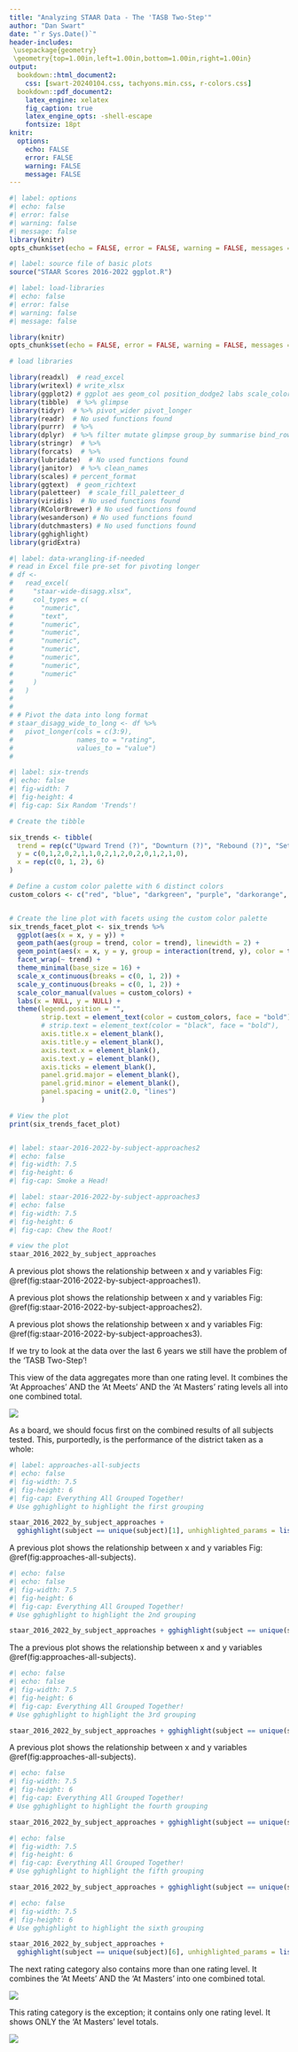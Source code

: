 ```yaml
---
title: "Analyzing STAAR Data - The 'TASB Two-Step'"
author: "Dan Swart"
date: "`r Sys.Date()`"
header-includes: 
 \usepackage{geometry}
 \geometry{top=1.00in,left=1.00in,bottom=1.00in,right=1.00in}
output:
  bookdown::html_document2:
    css: [swart-20240104.css, tachyons.min.css, r-colors.css]
  bookdown::pdf_document2:
    latex_engine: xelatex
    fig_caption: true
    latex_engine_opts: -shell-escape
    fontsize: 18pt
knitr:
  options:
    echo: FALSE
    error: FALSE
    warning: FALSE
    message: FALSE
---
```





```r
#| label: options
#| echo: false
#| error: false
#| warning: false
#| message: false
library(knitr)
opts_chunk$set(echo = FALSE, error = FALSE, warning = FALSE, messages = FALSE, cache = TRUE)

```

```r
#| label: source file of basic plots
source("STAAR Scores 2016-2022 ggplot.R")

```

```r
#| label: load-libraries
#| echo: false
#| error: false
#| warning: false
#| message: false

library(knitr)
opts_chunk$set(echo = FALSE, error = FALSE, warning = FALSE, messages = FALSE, cache = TRUE)

# load libraries

library(readxl)  # read_excel
library(writexl) # write_xlsx
library(ggplot2) # ggplot aes geom_col position_dodge2 labs scale_color_manual scale_y_continuous theme element_blank element_text coord_cartesian ggtitle geom_hline geom_line
library(tibble)  # %>% glimpse
library(tidyr)  # %>% pivot_wider pivot_longer
library(readr)  # No used functions found
library(purrr)  # %>%
library(dplyr)  # %>% filter mutate glimpse group_by summarise bind_rows arrange
library(stringr)  # %>%
library(forcats)  # %>%
library(lubridate)  # No used functions found
library(janitor)  # %>% clean_names
library(scales) # percent_format
library(ggtext)  # geom_richtext
library(paletteer)  # scale_fill_paletteer_d
library(viridis)  # No used functions found
library(RColorBrewer) # No used functions found
library(wesanderson) # No used functions found
library(dutchmasters) # No used functions found
library(gghighlight)
library(gridExtra)


```

```r
#| label: data-wrangling-if-needed
# read in Excel file pre-set for pivoting longer
# df <-
#   read_excel(
#     "staar-wide-disagg.xlsx",
#     col_types = c(
#       "numeric",
#       "text",
#       "numeric",
#       "numeric",
#       "numeric",
#       "numeric",
#       "numeric",
#       "numeric",
#       "numeric"
#     )
#   )
# 
# 
# # Pivot the data into long format
# staar_disagg_wide_to_long <- df %>%
#   pivot_longer(cols = c(3:9),
#                names_to = "rating",
#                values_to = "value")
# 

```

\Large



```r
#| label: six-trends
#| echo: false
#| fig-width: 7
#| fig-height: 4
#| fig-cap: Six Random 'Trends'!

# Create the tibble

six_trends <- tibble(
  trend = rep(c("Upward Trend (?)", "Downturn (?)", "Rebound (?)", "Setback (?)", "Turnaround (?)", "Downward Trend (?)"), each = 3),
  y = c(0,1,2,0,2,1,1,0,2,1,2,0,2,0,1,2,1,0),
  x = rep(c(0, 1, 2), 6)
)

# Define a custom color palette with 6 distinct colors
custom_colors <- c("red", "blue", "darkgreen", "purple", "darkorange", "black")


# Create the line plot with facets using the custom color palette
six_trends_facet_plot <- six_trends %>%
  ggplot(aes(x = x, y = y)) +
  geom_path(aes(group = trend, color = trend), linewidth = 2) +
  geom_point(aes(x = x, y = y, group = interaction(trend, y), color = trend), size = 4) +
  facet_wrap(~ trend) +
  theme_minimal(base_size = 16) +
  scale_x_continuous(breaks = c(0, 1, 2)) +
  scale_y_continuous(breaks = c(0, 1, 2)) +
  scale_color_manual(values = custom_colors) +
  labs(x = NULL, y = NULL) +   
  theme(legend.position = "",
        strip.text = element_text(color = custom_colors, face = "bold"),  # Set facet strip text color
        # strip.text = element_text(color = "black", face = "bold"),
        axis.title.x = element_blank(),  
        axis.title.y = element_blank(),
        axis.text.x = element_blank(), 
        axis.text.y = element_blank(),  
        axis.ticks = element_blank(),  
        panel.grid.major = element_blank(),  
        panel.grid.minor = element_blank(),
        panel.spacing = unit(2.0, "lines")  
        )  

# View the plot
print(six_trends_facet_plot)



```


```r
#| label: staar-2016-2022-by-subject-approaches2
#| echo: false
#| fig-width: 7.5
#| fig-height: 6
#| fig-cap: Smoke a Head!
```


```r
#| label: staar-2016-2022-by-subject-approaches3
#| echo: false
#| fig-width: 7.5
#| fig-height: 6
#| fig-cap: Chew the Root!

# view the plot
staar_2016_2022_by_subject_approaches
```

A previous plot shows the relationship between x and y variables Fig:   \@ref(fig:staar-2016-2022-by-subject-approaches1).


A previous plot shows the relationship between x and y variables Fig:   \@ref(fig:staar-2016-2022-by-subject-approaches2).


A previous plot shows the relationship between x and y variables Fig:   \@ref(fig:staar-2016-2022-by-subject-approaches3).





If we try to look at the data over the last 6 years we still have the problem of the 'TASB Two-Step'!


This view of the data aggregates more than one rating level.  It combines the 'At Approaches' AND the 'At Meets' AND the 'At Masters' rating levels all into one combined total.






\includegraphics{tasb-2-step-step-1-approaches.pdf}
<img src="tasb-2-step-step-1-approaches.png">

As a board, we should focus first on the combined results of all subjects tested.  This, purportedly, is the performance of the district taken as a whole:



```r
#| label: approaches-all-subjects
#| echo: false
#| fig-width: 7.5
#| fig-height: 6
#| fig-cap: Everything All Grouped Together!
# Use gghighlight to highlight the first grouping

staar_2016_2022_by_subject_approaches + 
  gghighlight(subject == unique(subject)[1], unhighlighted_params = list(fill = "grey", keep_scales = TRUE))
```

A previous plot shows the relationship between x and y variables Fig:   \@ref(fig:approaches-all-subjects).

```r
#| echo: false
#| echo: false
#| fig-width: 7.5
#| fig-height: 6
#| fig-cap: Everything All Grouped Together!
# Use gghighlight to highlight the 2nd grouping

staar_2016_2022_by_subject_approaches + gghighlight(subject == unique(subject)[2], unhighlighted_params = list(fill = "grey", keep_scales = TRUE))
```


The a previous plot shows the relationship between x and y variables \@ref(fig:approaches-all-subjects).


```r
#| echo: false
#| echo: false
#| fig-width: 7.5
#| fig-height: 6
#| fig-cap: Everything All Grouped Together!
# Use gghighlight to highlight the 3rd grouping

staar_2016_2022_by_subject_approaches + gghighlight(subject == unique(subject)[3], unhighlighted_params = list(fill = "grey", keep_scales = TRUE))
```


A previous plot shows the relationship between x and y variables \@ref(fig:approaches-all-subjects).


```r
#| echo: false
#| fig-width: 7.5
#| fig-height: 6
#| fig-cap: Everything All Grouped Together!
# Use gghighlight to highlight the fourth grouping

staar_2016_2022_by_subject_approaches + gghighlight(subject == unique(subject)[4], unhighlighted_params = list(fill = "grey", keep_scales = TRUE))
```

```r
#| echo: false
#| fig-width: 7.5
#| fig-height: 6
#| fig-cap: Everything All Grouped Together!
# Use gghighlight to highlight the fifth grouping

staar_2016_2022_by_subject_approaches + gghighlight(subject == unique(subject)[5], unhighlighted_params = list(fill = "grey", keep_scales = TRUE))
```



```r
#| echo: false
#| fig-width: 7.5
#| fig-height: 6
# Use gghighlight to highlight the sixth grouping

staar_2016_2022_by_subject_approaches + 
  gghighlight(subject == unique(subject)[6], unhighlighted_params = list(fill = "grey", keep_scales = TRUE))
```


The next rating category also contains more than one rating level.  It combines the 'At Meets' AND the 'At Masters' into one combined total.



\includegraphics{tasb-2-step-step-2-meets.pdf}
<img src="tasb-2-step-step-2-meets.png">


This rating category is the exception; it contains only one rating level.  It shows ONLY the 'At Masters' level totals.



\includegraphics{tasb-2-step-step-3-masters.pdf}
<img src="tasb-2-step-step-3-masters.png">











